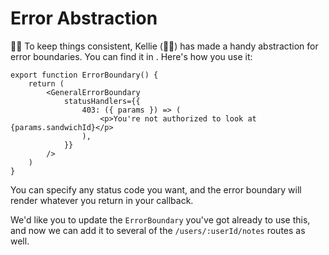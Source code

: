 # Error Abstraction

👨‍💼 To keep things consistent, Kellie (🧝‍♂️) has made a handy abstraction for error
boundaries. You can find it in <InlineFile file="app/components/error-boundary.tsx" />.
Here's how you use it:

```tsx
export function ErrorBoundary() {
	return (
		<GeneralErrorBoundary
			statusHandlers={{
				403: ({ params }) => (
					<p>You're not authorized to look at {params.sandwichId}</p>
				),
			}}
		/>
	)
}
```

You can specify any status code you want, and the error boundary will render
whatever you return in your callback.

We'd like you to update the `ErrorBoundary` you've got already to use this,
and now we can add it to several of the `/users/:userId/notes` routes as well.
